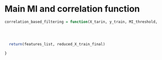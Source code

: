 






# Main MI and correlation function
```r
correlation_based_filtering = function(X_tarin, y_train, MI_threshold, cor_threshold){
  
  
  
  
  return(features_list, reduced_X_train_final)
  
}
```

